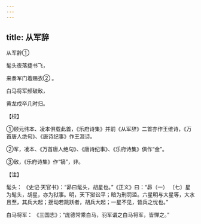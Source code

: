 ```yaml
---
---
---
```

title: 从军辞
---



从军辞①


髦头夜落捷书飞，

来奏军门着赐衣② 。

白马将军频破敌，

黄龙戍卒几时归。

【校】

①顾元纬本、凌本俱载此首，《乐府诗集》并前《从军辞》二首亦作王维诗，《万首唐人绝句》、《唐诗纪事》作王涯诗。

②军，凌本、《万首唐人绝句》、《唐诗纪事》、《乐府诗集》俱作“金”。

③敌，《乐府诗集》作“镝”，非。

【注】

髦头： 《史记·天官书》：“昴曰髦头，胡星也。”《正义》曰：“昴（一） 〔七〕星为髦头，胡星，亦为狱事。明，天下狱讼平；暗为刑罚滥。六星明与大星等，大水且至，其兵大起；揺动若跳跃者，胡兵大起；一星不见，皆兵之忧也。”

白马将军： 《三国志》；“庞德常乘白马，羽军谓之白马将军，皆惮之。”